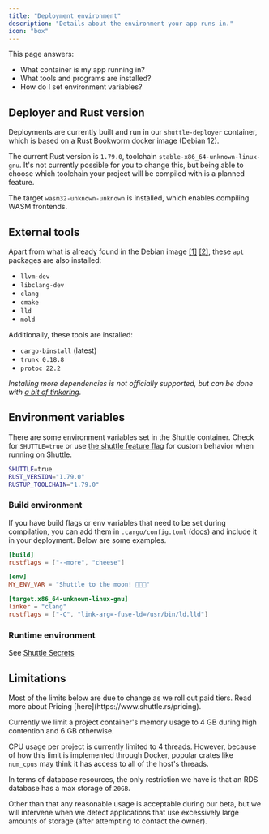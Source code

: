 ```yaml
---
title: "Deployment environment"
description: "Details about the environment your app runs in."
icon: "box"
---
```


This page answers:

- What container is my app running in?
- What tools and programs are installed?
- How do I set environment variables?

## Deployer and Rust version

Deployments are currently built and run in our `shuttle-deployer` container, which is based on a Rust Bookworm docker image (Debian 12).

The current Rust version is `1.79.0`, toolchain `stable-x86_64-unknown-linux-gnu`.
It's not currently possible for you to change this, but being able to choose which toolchain your project will be compiled with is a planned feature.

The target `wasm32-unknown-unknown` is installed, which enables compiling WASM frontends.

## External tools

Apart from what is already found in the Debian image [[1]](https://github.com/debuerreotype/docker-debian-artifacts/blob/bfa3d175e4153a23ffb4cf1b573d72408333b4e2/bookworm/rootfs.manifest) [[2]](https://github.com/docker-library/buildpack-deps/blob/fdfe65ea0743aa735b4a5f27cac8e281e43508f5/debian/bookworm/Dockerfile), these `apt` packages are also installed:

- `llvm-dev`
- `libclang-dev`
- `clang`
- `cmake`
- `lld`
- `mold`

Additionally, these tools are installed:

- `cargo-binstall` (latest)
- `trunk 0.18.8`
- `protoc 22.2`

*Installing more dependencies is not officially supported, but can be done with [a bit of tinkering](https://github.com/shuttle-hq/shuttle/issues/703#issuecomment-1515606621).*

## Environment variables

There are some environment variables set in the Shuttle container.
Check for `SHUTTLE=true` or use [the shuttle feature flag](../project-structure#cargo-feature-flags) for custom behavior when running on Shuttle.

```bash
SHUTTLE=true
RUST_VERSION="1.79.0"
RUSTUP_TOOLCHAIN="1.79.0"
```

### Build environment

If you have build flags or env variables that need to be set during compilation, you can add them in `.cargo/config.toml` ([docs](https://doc.rust-lang.org/cargo/reference/config.html)) and include it in your deployment. Below are some examples.

```toml .cargo/config.toml
[build]
rustflags = ["--more", "cheese"]

[env]
MY_ENV_VAR = "Shuttle to the moon! 🚀🚀🚀"

[target.x86_64-unknown-linux-gnu]
linker = "clang"
rustflags = ["-C", "link-arg=-fuse-ld=/usr/bin/ld.lld"]
```

### Runtime environment

See [Shuttle Secrets](/resources/shuttle-secrets)

## Limitations

<Warning>
  Most of the limits below are due to change as we roll out paid tiers. Read more about Pricing [here](https://www.shuttle.rs/pricing).
</Warning>

Currently we limit a project container's memory usage to 4 GB during high contention and 6 GB otherwise.

CPU usage per project is currently limited to 4 threads. However, because of how this limit is implemented through Docker, popular crates like `num_cpus` may think it has access to all of the host's threads.

In terms of database resources, the only restriction we have is that an RDS database has a max storage of `20GB`.

Other than that any reasonable usage is acceptable during our beta, but we will intervene when we detect applications that use excessively large amounts of storage (after attempting to contact the owner).
